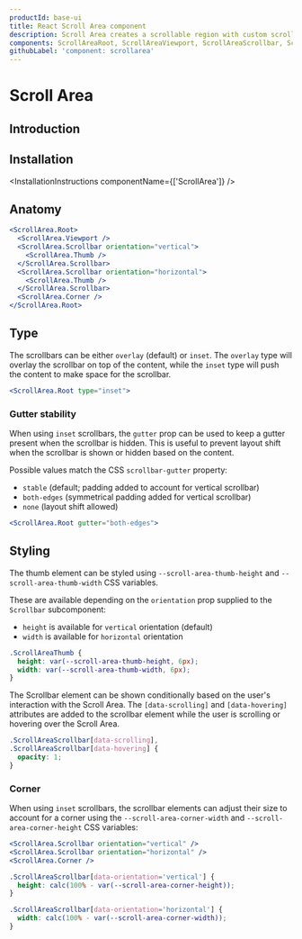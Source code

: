 ```yaml
---
productId: base-ui
title: React Scroll Area component
description: Scroll Area creates a scrollable region with custom scrollbars.
components: ScrollAreaRoot, ScrollAreaViewport, ScrollAreaScrollbar, ScrollAreaThumb, ScrollAreaCorner
githubLabel: 'component: scrollarea'
---
```


# Scroll Area

<Description />

<ComponentLinkHeader design={false} />

## Introduction

<Demo demo="ScrollAreaIntroduction" defaultCodeOpen="false" bg="gradient" />

## Installation

<InstallationInstructions componentName={['ScrollArea']} />

## Anatomy

```jsx
<ScrollArea.Root>
  <ScrollArea.Viewport />
  <ScrollArea.Scrollbar orientation="vertical">
    <ScrollArea.Thumb />
  </ScrollArea.Scrollbar>
  <ScrollArea.Scrollbar orientation="horizontal">
    <ScrollArea.Thumb />
  </ScrollArea.Scrollbar>
  <ScrollArea.Corner />
</ScrollArea.Root>
```

## Type

The scrollbars can be either `overlay` (default) or `inset`. The `overlay` type will overlay the scrollbar on top of the content, while the `inset` type will push the content to make space for the scrollbar.

```jsx
<ScrollArea.Root type="inset">
```

<Demo demo="ScrollAreaInset" defaultCodeOpen="false" />

### Gutter stability

When using `inset` scrollbars, the `gutter` prop can be used to keep a gutter present when the scrollbar is hidden. This is useful to prevent layout shift when the scrollbar is shown or hidden based on the content.

Possible values match the CSS `scrollbar-gutter` property:

- `stable` (default; padding added to account for vertical scrollbar)
- `both-edges` (symmetrical padding added for vertical scrollbar)
- `none` (layout shift allowed)

```jsx
<ScrollArea.Root gutter="both-edges">
```

## Styling

The thumb element can be styled using `--scroll-area-thumb-height` and `--scroll-area-thumb-width` CSS variables.

These are available depending on the `orientation` prop supplied to the `Scrollbar` subcomponent:

- `height` is available for `vertical` orientation (default)
- `width` is available for `horizontal` orientation

```css
.ScrollAreaThumb {
  height: var(--scroll-area-thumb-height, 6px);
  width: var(--scroll-area-thumb-width, 6px);
}
```

The Scrollbar element can be shown conditionally based on the user's interaction with the Scroll Area. The `[data-scrolling]` and `[data-hovering]` attributes are added to the scrollbar element while the user is scrolling or hovering over the Scroll Area.

```css
.ScrollAreaScrollbar[data-scrolling],
.ScrollAreaScrollbar[data-hovering] {
  opacity: 1;
}
```

### Corner

When using `inset` scrollbars, the scrollbar elements can adjust their size to account for a corner using the `--scroll-area-corner-width` and `--scroll-area-corner-height` CSS variables:

```jsx
<ScrollArea.Scrollbar orientation="vertical" />
<ScrollArea.Scrollbar orientation="horizontal" />
<ScrollArea.Corner />
```

```css
.ScrollAreaScrollbar[data-orientation='vertical'] {
  height: calc(100% - var(--scroll-area-corner-height));
}

.ScrollAreaScrollbar[data-orientation='horizontal'] {
  width: calc(100% - var(--scroll-area-corner-width));
}
```
